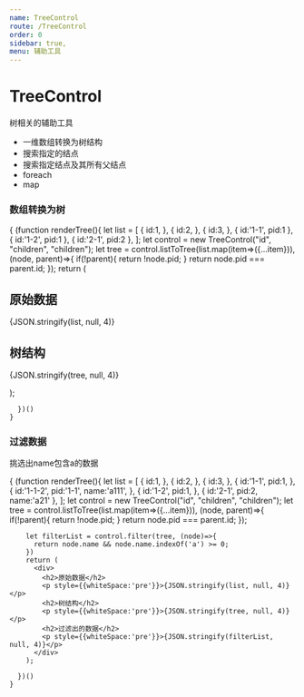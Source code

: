 ```yaml
---
name: TreeControl
route: /TreeControl
order: 0
sidebar: true,
menu: 辅助工具
---
```





# TreeControl
树相关的辅助工具
+ 一维数组转换为树结构
+ 搜索指定的结点
+ 搜索指定结点及其所有父结点
+ foreach
+ map

### 数组转换为树
<Playground>
  <div>
    {
      (function renderTree(){
         let list = [
          {
            id:1,
          },
          {
            id:2,
          },
          {
            id:3,
          },
          {
            id:'1-1',
            pid:1
          },
          {
            id:'1-2',
            pid:1
          },
          {
            id:'2-1',
            pid:2
          },
        ];
        let control = new TreeControl("id", "children", "children");
        let tree = control.listToTree(list.map(item=>({...item})), (node, parent)=>{
          if(!parent){
            return !node.pid;
          }
          return node.pid === parent.id;
        });
        return (
          <div>
            <h2>原始数据</h2>
            <p style={{whiteSpace:'pre'}}>{JSON.stringify(list, null, 4)}</p>
            <h2>树结构</h2>
            <p style={{whiteSpace:'pre'}}>{JSON.stringify(tree, null, 4)}</p>
          </div>
        );
       
      })()
    }
  </div>
</Playground>

### 过滤数据

挑选出name包含a的数据
<Playground>
  <div>
    {
      (function renderTree(){
         let list = [
          {
            id:1,
          },
          {
            id:2,
          },
          {
            id:3,
          },
          {
            id:'1-1',
            pid:1,
          },
          {
            id:'1-1-2',
            pid:'1-1',
            name:'a111',
          },
          {
            id:'1-2',
            pid:1,
          },
          {
            id:'2-1',
            pid:2,
            name:'a21'
          },
        ];
        let control = new TreeControl("id", "children", "children");
        let tree = control.listToTree(list.map(item=>({...item})), (node, parent)=>{
          if(!parent){
            return !node.pid;
          }
          return node.pid === parent.id;
        });

        let filterList = control.filter(tree, (node)=>{
          return node.name && node.name.indexOf('a') >= 0;
        })
        return (
          <div>
            <h2>原始数据</h2>
            <p style={{whiteSpace:'pre'}}>{JSON.stringify(list, null, 4)}</p>
            <h2>树结构</h2>
            <p style={{whiteSpace:'pre'}}>{JSON.stringify(tree, null, 4)}</p>
            <h2>过滤出的数据</h2>
            <p style={{whiteSpace:'pre'}}>{JSON.stringify(filterList, null, 4)}</p>
          </div>
        );
       
      })()
    }
  </div>
</Playground>

